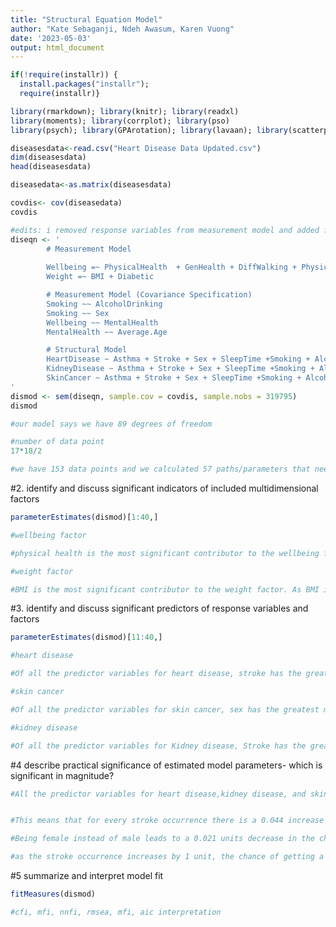 ```yaml
---
title: "Structural Equation Model"
author: "Kate Sebaganji, Ndeh Awasum, Karen Vuong"
date: '2023-05-03'
output: html_document
---
```



```r
if(!require(installr)) {
  install.packages("installr"); 
  require(installr)}
```


```r
library(rmarkdown); library(knitr); library(readxl)
library(moments); library(corrplot); library(pso)
library(psych); library(GPArotation); library(lavaan); library(scatterplot3d);library(corrplot);library(moments)
```


```r
diseasesdata<-read.csv("Heart Disease Data Updated.csv")
dim(diseasesdata)
head(diseasesdata)

diseasedata<-as.matrix(diseasesdata)      
```

```r
covdis<- cov(diseasedata)
covdis
```

```r

#edits: i removed response variables from measurement model and added factors to the structural model
diseqn <- '
        # Measurement Model 
        
        Wellbeing =~ PhysicalHealth  + GenHealth + DiffWalking + PhysicalActivity 
        Weight =~ BMI + Diabetic

        # Measurement Model (Covariance Specification)
        Smoking ~~ AlcoholDrinking
        Smoking ~~ Sex
        Wellbeing ~~ MentalHealth
        MentalHealth ~~ Average.Age

        # Structural Model
        HeartDisease ~ Asthma + Stroke + Sex + SleepTime +Smoking + AlcoholDrinking + MentalHealth + Average.Age + Weight + Wellbeing
        KidneyDisease ~ Asthma + Stroke + Sex + SleepTime +Smoking + AlcoholDrinking + MentalHealth + Average.Age + Weight + Wellbeing
        SkinCancer ~ Asthma + Stroke + Sex + SleepTime +Smoking + AlcoholDrinking + MentalHealth + Average.Age+           Weight + Wellbeing
'
dismod <- sem(diseqn, sample.cov = covdis, sample.nobs = 319795)
dismod
```
```r
#our model says we have 89 degrees of freedom

#number of data point
17*18/2

#we have 153 data points and we calculated 57 paths/parameters that need to be estimated. So our degree of freedom would be 80 which is greater than 0.

```
#2. identify and discuss significant indicators of included multidimensional factors

```r
parameterEstimates(dismod)[1:40,]

#wellbeing factor

#physical health is the most significant contributor to the wellbeing factor - as physical health increases by 1 unit, wellbeing also increases by one unit. Of all the dimensions that load onto wellbeing, physical health has the highest magnitude followed by general health, diffwalking, and physical activity. All the dimensions loading onto wellbeing have a significant effect because their p-values are below 0.05. 

#weight factor 

#BMI is the most significant contributor to the weight factor. As BMI increases by 1 unit, Weight increases by 1 unit. Diabetic is also a significant contributor to the weight factor as its p-value is below the threshold (0.05) - as the chance of being diabetic increases by one unit, weight increases by 0.070 units.

```
#3.  identify and discuss significant predictors of response variables and factors
```r
parameterEstimates(dismod)[11:40,]

#heart disease

#Of all the predictor variables for heart disease, stroke has the greatest magnitude of 0.192. This means that as the stroke occurrence increases by 1 unit, the chance of getting a heart disease increases by 0.192 units. In descending order of magnitude, the predictor variables for heart disease are as follows: stroke, sex, smoking, asthma,  alcohol drinking, wellbeing, weight, average age, sleep time, mental health. All the predictor variables for heart disease have a significant effect because their p-values are all less than 0.05.

#skin cancer

#Of all the predictor variables for skin cancer, sex has the greatest magnitude of -.021. Our interpretation is that being female instead of male leads to a 0.021 units decrease in the chance of having a skin cancer. In descending order of magnitude, the predictor variables for skin cancer are as follows: sex, stroke, asthma, weight,alcohol drinking, smoking,average age, sleep time, wellbeing, mental health. All the predictor variables for skin cancer have a significant effect because their p-values are all less than 0.05.

#kidney disease

#Of all the predictor variables for Kidney disease, Stroke has the greatest magnitude of 0.044. This means that for every stroke occurrence there is a 0.044 increase in the chance of acquiring a kidney disease. In descending order of magnitude, the following predictor variables affect Kidney disease as follows; stroke, weight, alcohol drinking, Asthma, wellbeing, smoking, sex, sleep time and average age, and mental health. All the predictor variables for kidney disease have a significant effect because their p-values are all less than 0.05.

```
#4 describe practical significance of estimated model parameters- which is significant in magnitude?

```r

#All the predictor variables for heart disease,kidney disease, and skin cancer are stastistically  significant because their p-values are less than the threshold value - 0.05. With this, stroke has the most significant effect on kidney disease and heart disease because of the magnitudes of the regression coefficients. Sex has the most significant effect on skin cancer because of its regression coefficient. 


#This means that for every stroke occurrence there is a 0.044 increase in the chance of acquiring kidney disease

#Being female instead of male leads to a 0.021 units decrease in the chance of having a skin cancer

#as the stroke occurrence increases by 1 unit, the chance of getting a heart disease increases by 0.192 units

```


#5 summarize and interpret model fit
```r
fitMeasures(dismod)

#cfi, mfi, nnfi, rmsea, mfi, aic interpretation
```


